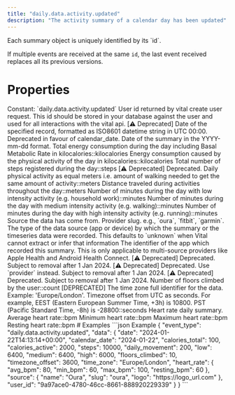 ```yaml
---
title: "daily.data.activity.updated"
description: "The activity summary of a calendar day has been updated"
---
```

<Warning>
Each summary object is uniquely identified by its `id`.

If multiple events are received at the same `id`, the last event received replaces all its previous
versions.
</Warning>
# Properties
<ResponseField name="event_type" type="const string" required="true">
Constant: `daily.data.activity.updated`
</ResponseField>
<ResponseField name="data" type="ClientFacingActivity" required="true">
<Expandable title="ClientFacingActivity" defaultOpen="true">
<ResponseField name="user_id" type="string" required="true">
User id returned by vital create user request. This id should be stored in your database against the user and used for all interactions with the vital api.
</ResponseField>
<ResponseField name="id" type="string" required="true">
</ResponseField>
<ResponseField name="date" type="string" required="true">
[⚠️ Deprecated] Date of the specified record, formatted as ISO8601 datetime string in UTC 00:00. Deprecated in favour of calendar_date.
</ResponseField>
<ResponseField name="calendar_date" type="string" required="true">
Date of the summary in the YYYY-mm-dd format.
</ResponseField>
<ResponseField name="calories_total" type="number | null">
Total energy consumption during the day including Basal Metabolic Rate in kilocalories::kilocalories
</ResponseField>
<ResponseField name="calories_active" type="number | null">
Energy consumption caused by the physical activity of the day in kilocalories::kilocalories
</ResponseField>
<ResponseField name="steps" type="integer | null">
Total number of steps registered during the day::steps
</ResponseField>
<ResponseField name="daily_movement" type="number | null">
[⚠️ Deprecated] Deprecated. Daily physical activity as equal meters i.e. amount of walking needed to get the same amount of activity::meters
</ResponseField>
<ResponseField name="distance" type="number | null">
Distance traveled during activities throughout the day::meters
</ResponseField>
<ResponseField name="low" type="number | null">
Number of minutes during the day with low intensity activity (e.g. household work)::minutes
</ResponseField>
<ResponseField name="medium" type="number | null">
Number of minutes during the day with medium intensity activity (e.g. walking)::minutes
</ResponseField>
<ResponseField name="high" type="number | null">
Number of minutes during the day with high intensity activity (e.g. running)::minutes
</ResponseField>
<ResponseField name="source" type="ClientFacingSource" required="true">
Source the data has come from.
<Expandable title="ClientFacingSource" defaultOpen="true">
<ResponseField name="provider" type="string" required="true">
Provider slug. e.g., `oura`, `fitbit`, `garmin`.
</ResponseField>
<ResponseField name="type" type="string | null">
The type of the data source (app or device) by which the summary or the timeseries data were recorded. This defaults to `unknown` when Vital cannot extract or infer that information
</ResponseField>
<ResponseField name="app_id" type="string | null">
The identifier of the app which recorded this summary. This is only applicable to multi-source providers like Apple Health and Android Health Connect.
</ResponseField>
<ResponseField name="name" type="string" required="true">
[⚠️ Deprecated] Deprecated. Subject to removal after 1 Jan 2024.
</ResponseField>
<ResponseField name="slug" type="string" required="true">
[⚠️ Deprecated] Deprecated. Use `provider` instead. Subject to removal after 1 Jan 2024.
</ResponseField>
<ResponseField name="logo" type="string" required="true">
[⚠️ Deprecated] Deprecated. Subject to removal after 1 Jan 2024.
</ResponseField>
</Expandable>
</ResponseField>
<ResponseField name="floors_climbed" type="integer | null">
Number of floors climbed by the user::count
</ResponseField>
<ResponseField name="time_zone" type="string | null">
[DEPRECATED] The time zone full identifier for the data. Example: &#x27;Europe/London&#x27;.
</ResponseField>
<ResponseField name="timezone_offset" type="integer | null">
Timezone offset from UTC as seconds. For example, EEST (Eastern European Summer Time, +3h) is 10800. PST (Pacific Standard Time, -8h) is -28800::seconds
</ResponseField>
<ResponseField name="heart_rate" type="ClientFacingHeartRate | null">
Heart rate daily summary.
<Expandable title="ClientFacingHeartRate" defaultOpen="true">
<ResponseField name="avg_bpm" type="number | null">
Average heart rate::bpm
</ResponseField>
<ResponseField name="min_bpm" type="number | null">
Minimum heart rate::bpm
</ResponseField>
<ResponseField name="max_bpm" type="number | null">
Maximum heart rate::bpm
</ResponseField>
<ResponseField name="resting_bpm" type="number | null">
Resting heart rate::bpm
</ResponseField>
</Expandable>
</ResponseField>
</Expandable>
</ResponseField>
# Examples
<CodeGroup>
```json Example
{
  "event_type": "daily.data.activity.updated",
  "data": {
    "date": "2024-01-22T14:13:14+00:00",
    "calendar_date": "2024-01-22",
    "calories_total": 100,
    "calories_active": 2000,
    "steps": 10000,
    "daily_movement": 200,
    "low": 6400,
    "medium": 6400,
    "high": 6000,
    "floors_climbed": 10,
    "timezone_offset": 3600,
    "time_zone": "Europe/London",
    "heart_rate": {
      "avg_bpm": 80,
      "min_bpm": 60,
      "max_bpm": 100,
      "resting_bpm": 60
    },
    "source": {
      "name": "Oura",
      "slug": "oura",
      "logo": "https://logo_url.com"
    },
    "user_id": "9a97ace0-4780-46cc-8661-888920229339"
  }
}
```
</CodeGroup>
